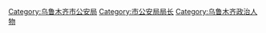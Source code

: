 [[Category:乌鲁木齐市公安局|Category:乌鲁木齐市公安局]]
[[Category:市公安局局长|Category:市公安局局长]]
[[Category:乌鲁木齐政治人物|Category:乌鲁木齐政治人物]]